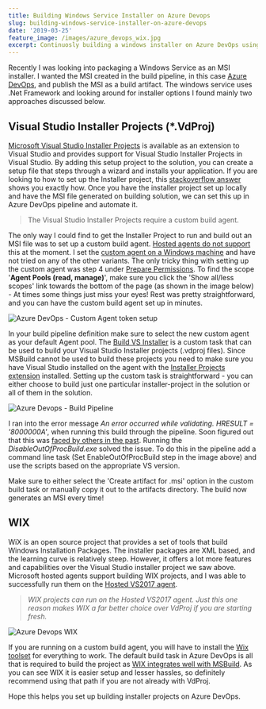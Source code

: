 ```yaml
---
title: Building Windows Service Installer on Azure Devops
slug: building-windows-service-installer-on-azure-devops
date: '2019-03-25'
feature_image: /images/azure_devops_wix.jpg
excerpt: Continuosly building a windows installer on Azure DevOps using VdProj or WIX
---
```

Recently I was looking into packaging a Windows Service as an MSI installer. I wanted the MSI created in the build pipeline, in this case [Azure DevOps](https://azure.microsoft.com/en-au/services/devops/), and publish the MSI as a build artifact. The windows service uses .Net Framework and looking around for installer options I found mainly two approaches discussed below.

## Visual Studio Installer Projects (\*.VdProj)

[Microsoft Visual Studio Installer Projects](https://marketplace.visualstudio.com/items?itemName=VisualStudioClient.MicrosoftVisualStudio2017InstallerProjects) is available as an extension to Visual Studio and provides support for Visual Studio Installer Projects in Visual Studio. By adding this setup project to the solution, you can create a setup file that steps through a wizard and installs your application. If you are looking to how to set up the Installer project, this [stackoverflow answer](https://stackoverflow.com/questions/9021075/how-to-create-an-installer-for-a-net-windows-service-using-visual-studio/9021107#9021107) shows you exactly how. Once you have the installer project set up locally and have the MSI file generated on building solution, we can set this up in Azure DevOps pipeline and automate it.

> The Visual Studio Installer Projects require a custom build agent.

The only way I could find to get the Installer Project to run and build out an MSI file was to set up a custom build agent. [Hosted agents do not support](https://developercommunity.visualstudio.com/idea/382210/add-support-to-build-installer-project-vdproj-in-a.html) this at the moment. I set the [custom agent on a Windows machine](https://docs.microsoft.com/en-us/azure/devops/pipelines/agents/v2-windows?view=azure-devops) and have not tried on any of the other variants. The only tricky thing with setting up the custom agent was step 4 under [Prepare Permissions](https://docs.microsoft.com/en-us/azure/devops/pipelines/agents/v2-windows?view=azure-devops#permissions). To find the scope '**Agent Pools (read, manage)**', make sure you click the 'Show all/less scopes' link towards the bottom of the page (as shown in the image below) - At times some things just miss your eyes! Rest was pretty straightforward, and you can have the custom build agent set up in minutes.

![Azure DevOps - Custom Agent token setup](/images/azure_devops_custom_agent_token.jpg)

In your build pipeline definition make sure to select the new custom agent as your default Agent pool. The [Build VS Installer](https://marketplace.visualstudio.com/items?itemName=dutchworkz.BuildInstaller#overview) is a custom task that can be used to build your Visual Studio Installer projects (.vdproj files). Since MSBuild cannot be used to build these projects you need to make sure you have Visual Studio installed on the agent with the [Installer Projects extension](https://marketplace.visualstudio.com/items?itemName=VisualStudioClient.MicrosoftVisualStudio2017InstallerProjects) installed. Setting up the custom task is straightforward - you can either choose to build just one particular installer-project in the solution or all of them in the solution.

![Azure Devops - Build Pipeline](/images/azure_devops_vdproj.jpg)

I ran into the error message _An error occurred while validating. HRESULT = '8000000A'_, when running this build through the pipeline. Soon figured out that this was [faced by others in the past](https://stackoverflow.com/questions/8648428/an-error-occurred-while-validating-hresult-8000000a/41788791#41788791). Running the _DisableOutOfProcBuild.exe_ solved the issue. To do this in the pipeline add a command line task (Set EnableOutOfProcBuild step in the image above) and use the scripts based on the appropriate VS version.

Make sure to either select the 'Create artifact for .msi' option in the custom build task or manually copy it out to the artifacts directory. The build now generates an MSI every time!

## WIX

WiX is an open source project that provides a set of tools that build Windows Installation Packages. The installer packages are XML based, and the learning curve is relatively steep. However, it offers a lot more features and capabilities over the Visual Studio installer project we saw above. Microsoft hosted agents support building WIX projects, and I was able to successfully run them on the [Hosted VS2017 agent](https://docs.microsoft.com/en-us/azure/devops/pipelines/agents/hosted?view=azure-devops&tabs=yaml).

> _WIX projects can run on the Hosted VS2017 agent. Just this one reason makes WIX a far better choice over VdProj if you are starting fresh._

![Azure Devops WIX](/images/azure_devops_wix.jpg)

If you are running on a custom build agent, you will have to install the [Wix toolset](http://wixtoolset.org/) for everything to work. The default build task in Azure DevOps is all that is required to build the project as [WIX integrates well with MSBuild](http://wixtoolset.org/documentation/manual/v3/msbuild/). As you can see WIX it is easier setup and lesser hassles, so definitely recommend using that path if you are not already with VdProj.

Hope this helps you set up building installer projects on Azure DevOps.
